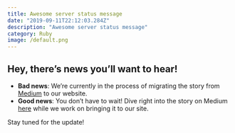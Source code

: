 ```yaml
---
title: Awesome server status message
date: "2019-09-11T22:12:03.284Z"
description: "Awesome server status message"
category: Ruby
image: /default.png
---
```


## Hey, there’s news you’ll want to hear!

- **Bad news**: We’re currently in the process of migrating the story from [Medium](https://medium.com/@bojanmajed/awesome-server-status-message-53db02a0b168) to our website.
- **Good news**: You don’t have to wait! Dive right into the story on Medium [here](https://medium.com/@bojanmajed/awesome-server-status-message-53db02a0b168) while we work on bringing it to our site.

Stay tuned for the update!
